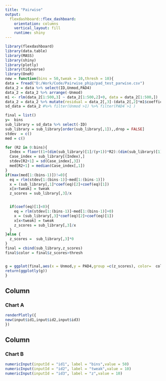 ```yaml
---
title: "Pairwise"
output: 
  flexdashboard::flex_dashboard:
    orientation: columns
    vertical_layout: fill
    runtime: shiny
---
```


```r
library(flexdashboard)
library(data.table)
library(MASS)
library(shiny)
library(plotly)
library(tidyverse)
library(OneR)
new = function(bins = 50,tweak = 10,thresh = 10){
data = fread("D:/Work/Code/Pairwise_phip/pad_test_parwise.csv")
data_2 = data %>% select(ID,Unmod,PAD4)
data_2 = data_2 %>% arrange(-Unmod)
m1 <- rlm(data_2[1:500,3] ~ data_2[1:500,2]+0, data = data_2[1:500,])
data_2 = data_2 %>% mutate(residual = data_2[,3]-(data_2[,2]*m1$coefficients[1]))#+m1$coefficients[1]))
sd_data = data_2 #%>% filter(Unmod >1) %>% filter(PAD4 >1 )

final = list()
y=  bins
sub_library = sd_data %>% select(-ID)
sub_library = sub_library[order(sub_library[,1]),,drop = FALSE]
stdev  = c()
med = c()

for (R2 in 0:bins){
  Index = floor((1+(dim(sub_library)[1]/(y+1))*R2):(dim(sub_library)[1]/(y+1)+dim(sub_library)[1]/(y+1)*R2))
  Case_index = sub_library[(Index),]
  stdev[R2+1] = sd(Case_index[,3])
  med[R2+1] = median(Case_index[,1])
}
if(max(med[1:(bins-1)])!=0){
  eq = rlm(stdev[1:(bins-1)]~med[1:(bins-1)])
  x = (sub_library[,1]*coef(eq)[2]+coef(eq)[1])
  x[x<tweak] = tweak
  z_scores = sub_library[,3]/x


  if(coef(eq)[1]<0){
    eq = rlm(stdev[1:(bins-1)]~med[1:(bins-1)]+0)
    x = (sub_library[,3]*coef(eq)[2]+coef(eq)[1])
    x[x<tweak] = tweak
    z_scores = sub_library[,3]/x
  }
}else {
  z_scores =  sub_library[,3]*0
}
final = cbind(sub_library,z_scores)
final$color = final$z_scores>thresh


g = ggplot(final,aes(x = Unmod,y = PAD4,group =c(z_scores), color=  color,text=c("country")))+geom_count()+scale_y_log10()+scale_x_log10()
return(ggplotly(g))
}

```

Column {data-width=650}
-----------------------------------------------------------------------

### Chart A

```r
renderPlotly({
new(input$id1,input$id2,input$id3)
})
```

Column {data-width=350}
-----------------------------------------------------------------------

### Chart B

```r
numericInput(inputId = "id1", label = "bins",value = 50)
numericInput(inputId = "id2", label = "tweak",value = 10)
numericInput(inputId = "id3", label = "z",value = 10)


```



